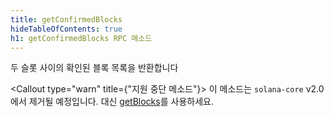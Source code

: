```yaml
---
title: getConfirmedBlocks
hideTableOfContents: true
h1: getConfirmedBlocks RPC 메소드
---
```


두 슬롯 사이의 확인된 블록 목록을 반환합니다

<Callout type="warn" title={"지원 중단 메소드"}>
  이 메소드는 `solana-core` v2.0에서 제거될 예정입니다. 대신
  [getBlocks](/docs/rpc/http/getblocks)를 사용하세요.
</Callout>
